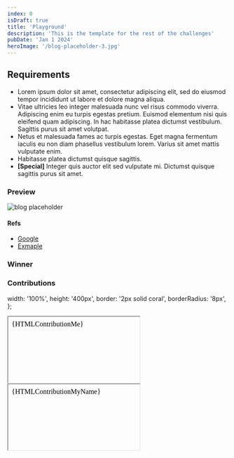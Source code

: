 ```yaml
---
index: 0
isDraft: true
title: 'Playground'
description: 'This is the template for the rest of the challenges'
pubDate: 'Jan 1 2024'
heroImage: '/blog-placeholder-3.jpg'
---
```

## Requirements
- Lorem ipsum dolor sit amet, consectetur adipiscing elit, sed do eiusmod tempor incididunt ut labore et dolore magna aliqua.
- Vitae ultricies leo integer malesuada nunc vel risus commodo viverra. Adipiscing enim eu turpis egestas pretium. Euismod elementum nisi quis eleifend quam adipiscing. In hac habitasse platea dictumst vestibulum. Sagittis purus sit amet volutpat.
- Netus et malesuada fames ac turpis egestas. Eget magna fermentum iaculis eu non diam phasellus vestibulum lorem. Varius sit amet mattis vulputate enim.
- Habitasse platea dictumst quisque sagittis.
- **[Special]** Integer quis auctor elit sed vulputate mi. Dictumst quisque sagittis purus sit amet.

### Preview
![blog placeholder](/fe-hunger-games/blog-placeholder-about.jpg)

#### Refs
* [Google](https://www.google.com)
* [Exmaple](https://www.example.com)

### Winner

### Contributions
  width: '100%', 
  height: '400px', 
  border: '2px solid coral',
  borderRadius: '8px',
};

<iframe srcdoc={HTMLContributionMe} style={iframeStyles}></iframe>
<iframe srcdoc={HTMLContributionMyName} style={iframeStyles}></iframe>